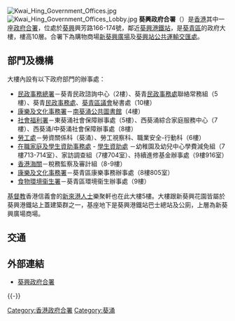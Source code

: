 {{coord|22.363049|114.131744|type:landmark_source:enwiki-googlemaplink|display=title}}
[[File:Kwai_Hing_Government_Offices.jpg|thumb]]
[[File:Kwai_Hing_Government_Offices_Lobby.jpg|thumb]]
'''葵興政府合署'''（{{lang-en|Kwai Hing Government Offices}}）是[[香港|香港]]其中一座[[香港政府合署|政府合署]]，位處於[[葵興|葵興]]興芳路166-174號，鄰近[[葵興站|葵興港鐵站]]，是[[葵青區|葵青區]]的政府大樓，樓高10層。合署下為購物商場[[新葵興廣場|新葵興廣場]]及[[葵興站公共運輸交匯處|葵興站公共運輸交匯處]]。

==部門及機構==
大樓內設有以下政府部門的辦事處：
*[[民政事務總署|民政事務總署]]－葵青民政諮詢中心（2樓）、葵青[[民政事務處|民政事務處]]聯絡常務組（5樓）、葵青[[民政事務處|民政事務處]]、[[葵青區議會|葵青區議會]]秘書處（10樓）
*[[康樂及文化事務署|康樂及文化事務署]]－[[南葵涌公共圖書館|南葵涌公共圖書館]]（4樓）
*[[社會福利署|社會福利署]]－東葵涌社會保障辦事處（5樓）、西葵涌綜合家庭服務中心（7樓）、西葵涌/中葵涌社會保障辦事處（8樓）
*[[勞工處|勞工處]]－勞資關係科（葵涌）、勞工視察科、職業安全-行動科（6樓）
*[[在職家庭及學生資助事務處|在職家庭及學生資助事務處]] - [[學生資助處|學生資助處]] －幼稚園及幼兒中心學費減免組（7樓713-714室）、家訪調查組（7樓704室）、持續進修基金辦事處（9樓916室）
*[[香港海關|香港海關]]－稅務監察及審計組（8-9樓）
*[[康樂及文化事務署|康樂及文化事務署]]－葵青區康樂事務辦事處（8樓805室）
*[[食物環境衞生署|食物環境衞生署]]－葵青區環境衞生辦事處（9樓）

[[基督教|基督教]]香港信義會的[[新來港人士|新來港人士]]樂聚軒也在此大樓5樓。大樓跟新葵興花園皆屬於葵興港鐵站上蓋建築群之一，基座地下是葵興港鐵站巴士總站及公廁，上層為新葵興廣場商場。

==交通==
{{參見|葵興#交通}}

==外部連結==
{{commonscat|Kwai Hing Government Offices}}
* [https://web.archive.org/web/20070928064611/http://www.tsuenwan.info/content.asp?id=gov_offices 葵興政府合署]

{{-}}
{{香港政府合署}}

[[Category:香港政府合署|Category:香港政府合署]]
[[Category:葵涌|Category:葵涌]]